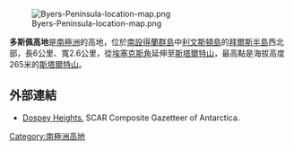 [[Image:Byers-Peninsula-location-map.png|thumb]]

{{coord|62|35|50|S|61|08|25|W|display=title}}

'''多斯佩高地'''是[[南極洲|南極洲]]的高地，位於[[南設得蘭群島|南設得蘭群島]]中[[利文斯頓島|利文斯頓島]]的[[拜爾斯半島|拜爾斯半島]]西北部，長6公里、寬2.6公里，從[[埃塞克斯角|埃塞克斯角]]延伸至[[斯塔爾特山|斯塔爾特山]]，最高點是海拔高度265米的[[斯塔爾特山|斯塔爾特山]]。

==外部連結==
* [http://data.aad.gov.au/aadc/gaz/scar/display_name.cfm?gaz_id=134704 Dospey Heights.] {{Wayback|url=http://data.aad.gov.au/aadc/gaz/scar/display_name.cfm?gaz_id=134704 |date=20120527131721 }} SCAR Composite Gazetteer of Antarctica.

{{Antarctica-geo-stub}}
[[Category:南極洲高地|Category:南極洲高地]]